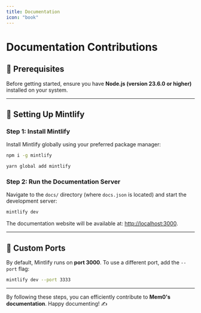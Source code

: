 ```yaml
---
title: Documentation
icon: "book"
---
```


<Snippet file="paper-release.mdx" />

# Documentation Contributions

## 📌 Prerequisites

Before getting started, ensure you have **Node.js (version 23.6.0 or higher)** installed on your system.

---

## 🚀 Setting Up Mintlify

### Step 1: Install Mintlify

Install Mintlify globally using your preferred package manager:

<CodeGroup>

```bash npm
npm i -g mintlify
```

```bash yarn
yarn global add mintlify
```

</CodeGroup>

### Step 2: Run the Documentation Server

Navigate to the `docs/` directory (where `docs.json` is located) and start the development server:

```bash
mintlify dev
```

The documentation website will be available at: [http://localhost:3000](http://localhost:3000).

---

## 🔧 Custom Ports

By default, Mintlify runs on **port 3000**. To use a different port, add the `--port` flag:

```bash
mintlify dev --port 3333
```

---

By following these steps, you can efficiently contribute to **Mem0's documentation**. Happy documenting! ✍️

